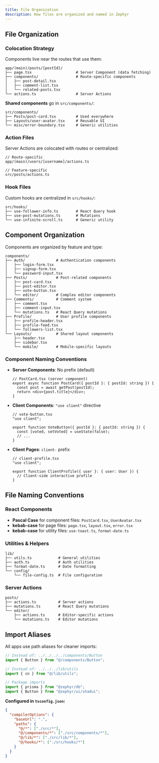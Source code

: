 ```yaml
---
title: File Organization
description: How files are organized and named in Zephyr
---
```


## File Organization

### Colocation Strategy

Components live near the routes that use them:

```
app/(main)/posts/[postId]/
├── page.tsx                    # Server Component (data fetching)
├── components/                 # Route-specific components
│   ├── post-detail.tsx
│   ├── comment-list.tsx
│   └── related-posts.tsx
└── actions.ts                  # Server Actions
```

**Shared components** go in `src/components/`:
```
src/components/
├── Posts/post-card.tsx         # Used everywhere
├── Layouts/user-avatar.tsx     # Reusable UI
└── misc/error-boundary.tsx     # Generic utilities
```

### Action Files

Server Actions are colocated with routes or centralized:

```
// Route-specific
app/(main)/users/[username]/actions.ts

// Feature-specific
src/posts/actions.ts
```

### Hook Files

Custom hooks are centralized in `src/hooks/`:

```
src/hooks/
├── use-follower-info.ts        # React Query hook
├── use-post-mutations.ts       # Mutations
└── use-infinite-scroll.ts      # Generic utility
```

## Component Organization

Components are organized by feature and type:

```
components/
├── Auth/              # Authentication components
│   ├── login-form.tsx
│   ├── signup-form.tsx
│   └── password-input.tsx
├── Posts/             # Post-related components
│   ├── post-card.tsx
│   ├── post-editor.tsx
│   ├── vote-button.tsx
│   └── editor/        # Complex editor components
├── Comments/          # Comment system
│   ├── comment.tsx
│   ├── comment-input.tsx
│   └── mutations.ts   # React Query mutations
├── Profile/           # User profile components
│   ├── profile-header.tsx
│   ├── profile-feed.tsx
│   └── followers-list.tsx
└── Layouts/           # Shared layout components
    ├── header.tsx
    ├── sidebar.tsx
    └── mobile/        # Mobile-specific layouts
```

### Component Naming Conventions

- **Server Components**: No prefix (default)
  ```tsx
  // PostCard.tsx (server component)
  export async function PostCard({ postId }: { postId: string }) {
    const post = await getPost(postId);
    return <div>{post.title}</div>;
  }
  ```

- **Client Components**: `"use client"` directive
  ```tsx
  // vote-button.tsx
  "use client";
  
  export function VoteButton({ postId }: { postId: string }) {
    const [voted, setVoted] = useState(false);
    // ...
  }
  ```

- **Client Pages**: `client-` prefix
  ```tsx
  // client-profile.tsx
  "use client";
  
  export function ClientProfile({ user }: { user: User }) {
    // Client-side interactive profile
  }
  ```

## File Naming Conventions

### React Components

- **Pascal Case** for component files: `PostCard.tsx`, `UserAvatar.tsx`
- **kebab-case** for page files: `page.tsx`, `layout.tsx`, `error.tsx`
- **kebab-case** for utility files: `use-toast.ts`, `format-date.ts`

### Utilities & Helpers

```
lib/
├── utils.ts            # General utilities
├── auth.ts             # Auth utilities
├── format-date.ts      # Date formatting
└── config/
    └── file-config.ts  # File configuration
```

### Server Actions

```
posts/
├── actions.ts          # Server actions
├── mutations.ts        # React Query mutations
└── editor/
    ├── actions.ts      # Editor-specific actions
    └── mutations.ts    # Editor mutations
```

## Import Aliases

All apps use path aliases for cleaner imports:

```typescript
// Instead of: ../../../../components/Button
import { Button } from "@/components/Button";

// Instead of: ../../../lib/utils
import { cn } from "@/lib/utils";

// Package imports
import { prisma } from "@zephyr/db";
import { Button } from "@zephyr/ui/shadui";
```

**Configured in `tsconfig.json`:**
```json
{
  "compilerOptions": {
    "baseUrl": ".",
    "paths": {
      "@/*": ["./src/*"],
      "@/components/*": ["./src/components/*"],
      "@/lib/*": ["./src/lib/*"],
      "@/hooks/*": ["./src/hooks/*"]
    }
  }
}
```